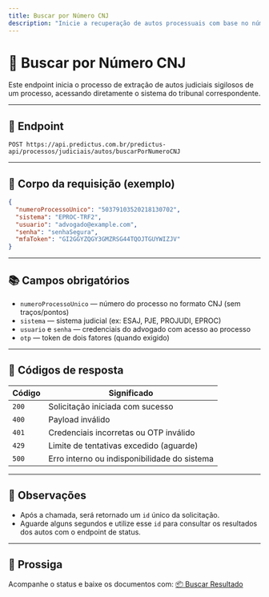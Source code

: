 ```yaml
---
title: Buscar por Número CNJ
description: "Inicie a recuperação de autos processuais com base no número do processo e credenciais do advogado."
---
```


# 🔐 Buscar por Número CNJ

Este endpoint inicia o processo de extração de autos judiciais sigilosos de um processo, acessando diretamente o sistema do tribunal correspondente.

---

## 🔗 Endpoint

```
POST https://api.predictus.com.br/predictus-api/processos/judiciais/autos/buscarPorNumeroCNJ
```

---

## 🧾 Corpo da requisição (exemplo)

```json
{
  "numeroProcessoUnico": "50379103520218130702",
  "sistema": "EPROC-TRF2",
  "usuario": "advogado@example.com",
  "senha": "senhaSegura",
  "mfaToken": "GI2GGYZQGY3GMZRSG44TQOJTGUYWIZJV"
}
```

---

## 📚 Campos obrigatórios

- `numeroProcessoUnico` — número do processo no formato CNJ (sem traços/pontos)
- `sistema` — sistema judicial (ex: ESAJ, PJE, PROJUDI, EPROC)
- `usuario` e `senha` — credenciais do advogado com acesso ao processo
- `otp` — token de dois fatores (quando exigido)

---

## 🧾 Códigos de resposta

| Código | Significado                                 |
|--------|----------------------------------------------|
| `200`  | Solicitação iniciada com sucesso             |
| `400`  | Payload inválido                             |
| `401`  | Credenciais incorretas ou OTP inválido       |
| `429`  | Limite de tentativas excedido (aguarde)      |
| `500`  | Erro interno ou indisponibilidade do sistema |

---

## 📄 Observações

- Após a chamada, será retornado um `id` único da solicitação.
- Aguarde alguns segundos e utilize esse `id` para consultar os resultados dos autos com o endpoint de status.

---

## 🚀 Prossiga

Acompanhe o status e baixe os documentos com: [📦 Buscar Resultado](./buscar-resultado)
